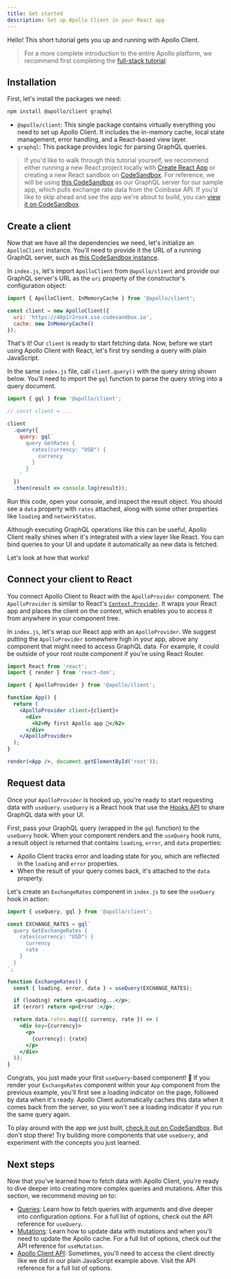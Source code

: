 ```yaml
---
title: Get started
description: Set up Apollo Client in your React app
---
```


Hello! This short tutorial gets you up and running with Apollo Client.

> For a more complete introduction to the entire Apollo platform, we recommend first completing the [full-stack tutorial](https://www.apollographql.com/docs/tutorial/introduction/).

## Installation

First, let's install the packages we need:

```bash
npm install @apollo/client graphql
```

- `@apollo/client`: This single package contains virtually everything you need to set up Apollo Client. It includes the in-memory cache, local state management, error handling, and a React-based view layer.
- `graphql`: This package provides logic for parsing GraphQL queries.

> If you'd like to walk through this tutorial yourself, we recommend either running a new React project locally with [Create React App](https://create-react-app.dev/) or creating a new React sandbox on [CodeSandbox](https://codesandbox.io/). For reference, we will be using [this CodeSandbox](https://codesandbox.io/s/practical-snyder-48p1r2roz4) as our GraphQL server for our sample app, which pulls exchange rate data from the Coinbase API. If you'd like to skip ahead and see the app we're about to build, you can [view it on CodeSandbox](https://codesandbox.io/s/get-started-coinbase-client-73r10).

## Create a client

Now that we have all the dependencies we need, let's initialize an `ApolloClient` instance. You'll need to provide it the URL of a running GraphQL server, such as [this CodeSandbox instance](https://codesandbox.io/s/practical-snyder-48p1r2roz4).

In `index.js`, let's import `ApolloClient` from `@apollo/client` and provide our GraphQL server's URL as the `uri` property of the constructor's configuration object:

```js:title=index.js
import { ApolloClient, InMemoryCache } from '@apollo/client';

const client = new ApolloClient({
  uri: 'https://48p1r2roz4.sse.codesandbox.io',
  cache: new InMemoryCache()
});
```

That's it! Our `client` is ready to start fetching data. Now, before we start using Apollo Client with React, let's first try sending a query with plain JavaScript.

In the same `index.js` file, call `client.query()` with the query string shown below. You'll need to import the `gql` function to parse the query string into a query document.

```js:title=index.js
import { gql } from '@apollo/client';

// const client = ...

client
  .query({
    query: gql`
      query GetRates {
        rates(currency: "USD") {
          currency
        }
      }
    `
  })
  .then(result => console.log(result));
```

Run this code, open your console, and inspect the result object. You should see a `data` property with `rates` attached, along with some other properties like `loading` and `networkStatus`.

Although executing GraphQL operations like this can be useful, Apollo Client really shines when it's integrated with a view layer like React. You can bind queries to your UI and update it automatically as new data is fetched.

Let's look at how that works!

## Connect your client to React

You connect Apollo Client to React with the `ApolloProvider` component. The `ApolloProvider` is similar to React's [`Context.Provider`](https://reactjs.org/docs/context.html#contextprovider). It wraps your React app and places the client on the context, which enables you to access it from anywhere in your component tree.

In `index.js`, let's wrap our React app with an `ApolloProvider`. We suggest putting the `ApolloProvider` somewhere high in your app, above any component that might need to access GraphQL data. For example, it could be outside of your root route component if you're using React Router.

```jsx
import React from 'react';
import { render } from 'react-dom';

import { ApolloProvider } from '@apollo/client';

function App() {
  return (
    <ApolloProvider client={client}>
      <div>
        <h2>My first Apollo app 🚀</h2>
      </div>
    </ApolloProvider>
  );
}

render(<App />, document.getElementById('root'));
```

## Request data

Once your `ApolloProvider` is hooked up, you're ready to start requesting data with `useQuery`. `useQuery` is a React hook that use the [Hooks API](https://reactjs.org/docs/hooks-intro.html) to share GraphQL data with your UI.

First, pass your GraphQL query (wrapped in the `gql` function) to the `useQuery` hook. When your component renders and the `useQuery` hook runs, a result object is returned that contains `loading`, `error`, and `data` properties:

* Apollo Client tracks error and loading state for you, which are reflected in the `loading` and `error` properties.
* When the result of your query comes back, it's attached to the `data` property.

Let's create an `ExchangeRates` component in `index.js` to see the `useQuery` hook in action:

```jsx
import { useQuery, gql } from '@apollo/client';

const EXCHANGE_RATES = gql`
  query GetExchangeRates {
    rates(currency: "USD") {
      currency
      rate
    }
  }
`;

function ExchangeRates() {
  const { loading, error, data } = useQuery(EXCHANGE_RATES);

  if (loading) return <p>Loading...</p>;
  if (error) return <p>Error :</p>;

  return data.rates.map(({ currency, rate }) => (
    <div key={currency}>
      <p>
        {currency}: {rate}
      </p>
    </div>
  ));
}
```

Congrats, you just made your first `useQuery`-based component! 🎉 If you render your `ExchangeRates` component within your `App` component from the previous example, you'll first see a loading indicator on the page, followed by data when it's ready. Apollo Client automatically caches this data when it comes back from the server, so you won't see a loading indicator if you run the same query again.

To play around with the app we just built, [check it out on CodeSandbox](https://codesandbox.io/s/get-started-coinbase-client-73r10). But don't stop there! Try building more components that use `useQuery`, and experiment with the concepts you just learned.

## Next steps

Now that you've learned how to fetch data with Apollo Client, you're ready to dive deeper into creating more complex queries and mutations. After this section, we recommend moving on to:

- [Queries](data/queries/): Learn how to fetch queries with arguments and dive deeper into configuration options. For a full list of options, check out the API reference for `useQuery`.
- [Mutations](data/mutations/): Learn how to update data with mutations and when you'll need to update the Apollo cache. For a full list of options, check out the API reference for `useMutation`.
- [Apollo Client API](api/core/ApolloClient/): Sometimes, you'll need to access the client directly like we did in our plain JavaScript example above. Visit the API reference for a full list of options.
